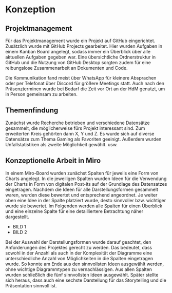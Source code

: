# Konzeption

## Projektmanagement
Für das Projektmanagement wurde ein Projekt auf GitHub eingerichtet. Zusätzlich wurde mit GitHub Projects gearbeitet. Hier wurden Aufgaben in einem Kanban Board angelegt, sodass immer ein Überblick über alle aktuellen Aufgaben gegeben war. Eine übersichtliche Ordnerstruktur in GitHub und die Nutzung von GitHub Desktop sorgten zudem für eine reibungslose Zusammenarbeit an Dokumenten und Code.

Die Kommunikation fand meist über WhatsApp für kleinere Absprachen oder per Telefonat über Discord für größere Meetings statt. Auch nach den Präsenzterminen wurde bei Bedarf die Zeit vor Ort an der HdM genutzt, um in Person gemeinsam zu arbeiten.

## Themenfindung
Zunächst wurde Recherche betrieben und verschiedene Datensätze gesammelt, die möglicherweise fürs Projekt interessant sind. Zum erweiterten Kreis gehörten dann X, Y und Z. Es wurde sich auf diverse Datensätze zum Thema Gaming als Favoriten geeinigt. Außerdem wurden Unfallstatistiken als zweite Möglichkeit gewählt. usw.

## Konzeptionelle Arbeit in Miro
In einem Miro-Board wurden zunächst Spalten für jeweils eine Form von Charts angelegt. In die jeweiligen Spalten wurden Ideen für die Verwendung der Charts in Form von digitalen Post-its auf der Grundlage des Datensatzes eingetragen. Nachdem die Ideen für alle Darstellungsformen gesammelt waren, wurden diese bewertet und entsprechend angeordnet. Je weiter oben eine Idee in der Spalte platziert wurde, desto sinnvoller bzw. wichtiger wurde sie bewertet. Im Folgenden werden alle Spalten für einen Überblick und eine einzelne Spalte für eine detailliertere Betrachtung näher dargestellt.

- BILD 1
- BILD 2

Bei der Auswahl der Darstellungsformen wurde darauf geachtet, den Anforderungen des Projektes gerecht zu werden. Das bedeutet, dass sowohl in der Anzahl als auch in der Komplexität der Diagramme eine unterschiedliche Anzahl von Möglichkeiten in die Spalten eingetragen wurde. So konnte am Ende aus den sinnvollsten Ideen ausgewählt werden, ohne wichtige Diagrammtypen zu vernachlässigen. Aus allen Spalten wurden schließlich die fünf sinnvollsten Ideen ausgewählt. Später stellte sich heraus, dass auch eine sechste Darstellung für das Storytelling und die Präsentation sinnvoll ist.